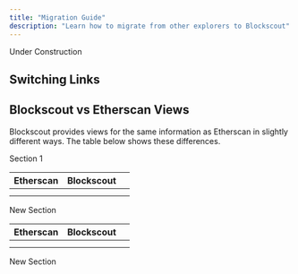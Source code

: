 ```yaml
---
title: "Migration Guide"
description: "Learn how to migrate from other explorers to Blockscout"
---
```


<Warning>
  Under Construction
</Warning>

## Switching Links

## Blockscout vs Etherscan Views

Blockscout provides views for the same information as Etherscan in slightly different ways. The table below shows these differences.

<Accordion title="Find Etherscan info in Blockscout" icon="sparkles">
  Section 1

  | Etherscan | Blockscout | |
  | --------- | ---------- | --- |
  |           |            | |
  |           |            | |

  New Section

  | Etherscan | Blockscout | |
  | --------- | ---------- | --- |
  |           |            | |
  |           |            | |

  New Section
</Accordion>